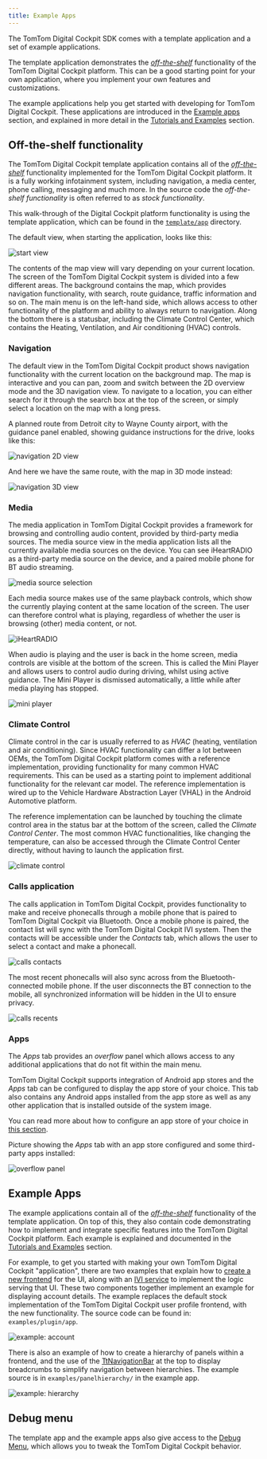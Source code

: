 ```yaml
---
title: Example Apps
---
```


The TomTom Digital Cockpit SDK comes with a template application and a set of example applications.

The template application demonstrates the
[_off-the-shelf_](/tomtom-digital-cockpit/developers/development/introduction#off-the-shelf-components-or-stock-components)
functionality of the TomTom Digital Cockpit platform. This can be a good starting point for your own
application, where you implement your own features and customizations.

The example applications help you get started with developing for TomTom Digital Cockpit. These
applications are introduced in the
[Example apps](#example-apps) section, and explained in more detail in the
[Tutorials and Examples](/tomtom-digital-cockpit/developers/tutorials-and-examples/overview) section.

## Off-the-shelf functionality

The TomTom Digital Cockpit template application contains all of the
[_off-the-shelf_](/tomtom-digital-cockpit/developers/development/introduction#off-the-shelf-components-or-stock-components)
functionality implemented for the TomTom Digital Cockpit platform. It is a fully working infotainment
system, including navigation, a media center, phone calling, messaging and much more. In the
source code the _off-the-shelf functionality_ is often referred to as _stock functionality_.

This walk-through of the Digital Cockpit platform functionality is using the template application, which can be found
in the
[`template/app`](https://github.com/tomtom-international/tomtom-digital-cockpit-sdk-examples/tree/main/template/app)
directory.

The default view, when starting the application, looks like this:

![start view](images/tomtom-digital-cockpit-detroit-map.png)

The contents of the map view will vary depending on your current location.
The screen of the TomTom Digital Cockpit system is divided into a few different areas. The background
contains the map, which provides navigation functionality, with search, route guidance, traffic
information and so on. The main menu is on the left-hand side, which allows access to other
functionality of the platform and ability to always return to navigation. Along the bottom there
is a statusbar, including the Climate Control Center, which contains the Heating, Ventilation,
and Air conditioning (HVAC) controls.

### Navigation

The default view in the TomTom Digital Cockpit product shows navigation functionality with the current
location on the background map. The map is interactive and you can pan, zoom and switch between the
2D overview mode and the 3D navigation view. To navigate to a location, you can either search for it
through the search box at the top of the screen, or simply select a location on the map with a long
press.

A planned route from Detroit city to Wayne County airport, with the guidance panel enabled, showing
guidance instructions for the drive, looks like this:

![navigation 2D view](images/navigation_route_to_wayne_airport_2D.png)

And here we have the same route, with the map in 3D mode instead:

![navigation 3D view](images/navigation_route_to_wayne_airport_3D.png)

### Media

The media application in TomTom Digital Cockpit provides a framework for browsing and controlling audio
content, provided by third-party media sources. The media source view in the media application lists all the
currently available media sources on the device. You can see iHeartRADIO as a third-party media source on
the device, and a paired mobile phone for BT audio streaming.

![media source selection](images/media_source_selection.png)

Each media source makes use of the same playback controls, which show the currently playing content
at the same location of the screen. The user can therefore control what is playing, regardless of
whether the user is browsing (other) media content, or not.

![iHeartRADIO](images/media_iheartradio.png)

When audio is playing and the user is back in the home screen, media controls are visible at the
bottom of the screen. This is called the Mini Player and allows users to control audio during
driving, whilst using active guidance. The Mini Player is dismissed automatically, a little while
after media playing has stopped.

![mini player](images/media_mini_player.png)

### Climate Control

Climate control in the car is usually referred to as _HVAC_ (heating, ventilation and air conditioning).
Since HVAC functionality can differ a lot between OEMs, the TomTom Digital Cockpit platform comes with a
reference implementation, providing functionality for many common HVAC requirements. This can be used
as a starting point to implement additional functionality for the relevant car model. The reference
implementation is wired up to the Vehicle Hardware Abstraction Layer (VHAL) in the Android Automotive
platform.

The reference implementation can be launched by touching the climate control area in the status bar
at the bottom of the screen, called the _Climate Control Center_. The most common HVAC
functionalities, like changing the temperature, can also be accessed through the Climate Control
Center directly, without having to launch the application first.

![climate control](images/climate_control.png)

### Calls application

The calls application in TomTom Digital Cockpit, provides functionality to make and receive phonecalls
through a mobile phone that is paired to TomTom Digital Cockpit via Bluetooth. Once a mobile phone is
paired, the contact list will sync with the TomTom Digital Cockpit IVI system. Then the contacts will be
accessible under the _Contacts_ tab, which allows the user to select a contact and make a
phonecall.

![calls contacts](images/calls_contacts.png)

The most recent phonecalls will also sync across from the Bluetooth-connected mobile phone. If the user
disconnects the BT connection to the mobile, all synchronized information will be hidden in the UI
to ensure privacy.

![calls recents](images/calls_recents.png)

### Apps

The _Apps_ tab provides an _overflow_ panel which allows access to any additional applications that
do not fit within the main menu.

TomTom Digital Cockpit supports integration of Android app stores and the _Apps_ tab can be configured to
display the app store of your choice. This tab also contains any Android apps installed from the app
store as well as any other application that is installed outside of the system image.

You can read more about how to configure an app store of your choice in
[this section](/tomtom-digital-cockpit/developers/tutorials-and-examples/setup/configure-an-app-store).

Picture showing the _Apps_ tab with an app store configured and some third-party apps installed:

![overflow panel](images/overflow_panel.png)

## Example Apps

The example applications contain all of the
[_off-the-shelf_](/tomtom-digital-cockpit/developers/development/introduction#off-the-shelf-components-or-stock-components)
functionality of the template application. On top of this, they also contain code demonstrating how to
implement and integrate specific features into the TomTom Digital Cockpit platform. Each example is
explained and documented in the
[Tutorials and Examples](/tomtom-digital-cockpit/developers/tutorials-and-examples/overview) section.

For example, to get you started with making your own TomTom Digital Cockpit "application", there are two examples
that explain how to
[create a new frontend](/tomtom-digital-cockpit/developers/tutorials-and-examples/basics/create-a-frontend-plugin)
for the UI, along with an
[IVI service](/tomtom-digital-cockpit/developers/tutorials-and-examples/basics/create-an-ivi-service)
to implement the logic serving that UI.
These two components together implement an example for displaying account details. The example replaces
the default stock implementation of the TomTom Digital Cockpit user profile frontend, with the new functionality.
The source code can be found in: `examples/plugin/app`.

![example: account](images/example_account.png)

There is also an example of how to create a hierarchy of panels within a frontend, and the use of
the [TtNavigationBar](TTIVI_ANDROID_TOOLS_API) at the top to display breadcrumbs to simplify
navigation between hierarchies. The example source is in `examples/panelhierarchy/` in the
example app.

![example: hierarchy](images/example_hierarchy.png)

## Debug menu

The template app and the example apps also give access to the
[Debug Menu](/tomtom-digital-cockpit/getting-started/the-debug-menu),
which allows you to tweak the TomTom Digital Cockpit behavior.
